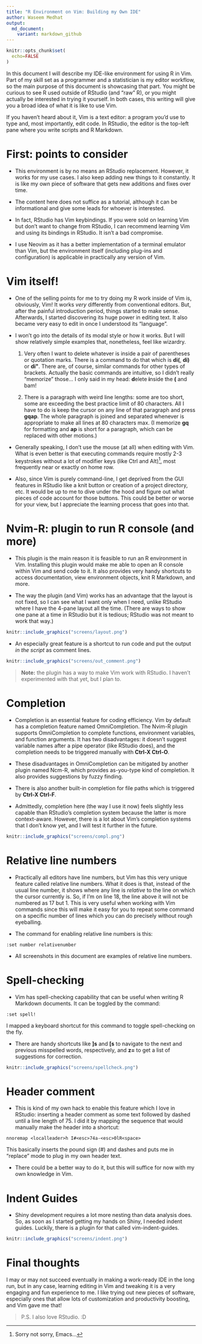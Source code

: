 ```yaml
---
title: "R Environment on Vim: Building my Own IDE"
author: Waseem Medhat
output:
  md_document:
    variant: markdown_github
---
```


```r
knitr::opts_chunk$set(
  echo=FALSE
)
```


In this document I will describe my IDE-like environment for using R in Vim.
Part of my skill set as a programmer and a statistician is my editor workflow,
so the main purpose of this document is showcasing that part. You might be
curious to see R used outside of RStudio (and "raw" R), or you might actually
be interested in trying it yourself. In both cases, this writing will give you
a broad idea of what it is like to use Vim.

If you haven't heard about it, Vim is a text editor: a program you'd use to
type and, most importantly, edit code. In RStudio, the editor is the top-left
pane where you write scripts and R Markdown.

# First: points to consider {-}

- This environment is by no means an RStudio replacement. However, it works for
  my use cases. I also keep adding new things to it constantly. It is like my
  own piece of software that gets new additions and fixes over time.

- The content here does not suffice as a tutorial, although it can be
  informational and give some leads for whoever is interested.

- In fact, RStudio has Vim keybindings. If you were sold on learning Vim but
  don't want to change from RStudio, I can recommend learning Vim and using its
  bindings in RStudio. It isn't a bad compromise.

- I use Neovim as it has a better implementation of a terminal emulator than
  Vim, but the environment itself (including plug-ins and configuration) is
  applicable in practically any version of Vim.

# Vim itself!

- One of the selling points for me to try doing my R work inside of Vim is,
  obviously, Vim! It works _very_ differently from conventional editors. But,
  after the painful introduction period, things started to make sense.
  Afterwards, I started discovering its huge power in editing text. It also
  became very easy to edit in once I understood its "language".

- I won't go into the details of its modal style or how it works. But I will
  show relatively simple examples that, nonetheless, feel like wizardry.

    1. Very often I want to delete whatever is inside a pair of parentheses or
       quotation marks. There is a command to do that which is **di(**, **di)**
       or **di\"**. There are, of course, similar commands for other types of
       brackets. Actually the basic commands are intuitive, so I didn't really
       "memorize" those... I only said in my head: **d**elete **i**nside the
       **(** and bam!

    2. There is a paragraph with weird line lengths: some are too short, some
       are exceeding the best practice limit of 80 characters. All I have to do
       is keep the cursor on any line of that paragraph and press **gqap**. The
       whole paragraph is joined and separated whenever is  appropriate to make
       all lines at 80 characters max. (I memorize **gq** for formatting and
       **ap** is short for a paragraph, which can be replaced with other
       motions.)

- Generally speaking, I don't use the mouse (at all) when editing with Vim.
  What is even better is that executing commands require mostly 2-3 keystrokes
  without a lot of modifier keys (like Ctrl and Alt)^[Sorry not sorry,
  Emacs...], most frequently near or exactly on home row.

- Also, since Vim is purely command-line, I get deprived from the GUI features
  in RStudio like a knit button or creation of a project directory, etc. It
  would be up to me to dive under the hood and figure out what pieces of code
  account for those buttons. This could be better or worse for your view, but I
  appreciate the learning process that goes into that.

# Nvim-R: plugin to run R console (and more)

- This plugin is the main reason it is feasible to run an R environment in Vim.
  Installing this plugin would make me able to open an R console within Vim and
  send code to it. It also provides very handy shortcuts to access
  documentation, view environment objects, knit R Markdown, and more.

- The way the plugin (and Vim) works has an advantage that the layout is not
  fixed, so I can see what I want only when I need, unlike RStudio where I have
  the 4-pane layout all the time.  (There are ways to show one pane at a time
  in RStudio but it is tedious; RStudio was not meant to work that way.)

```r
knitr::include_graphics("screens/layout.png")
```

- An especially great feature is a shortcut to run code and put the output _in
  the script_ as comment lines.

```r
knitr::include_graphics("screens/out_comment.png")
```

> **Note:** the plugin has a way to make Vim work with RStudio. I haven't
> experimented with that yet, but I plan to.

# Completion

- Completion is an essential feature for coding efficiency. Vim by default has
  a completion feature named OmniCompletion. The Nvim-R plugin supports
  OmniCompletion to complete functions, environment variables, and function
  arguments. It has two disadvantages: it doesn't suggest variable names after
  a pipe operator (like RStudio does), and the completion needs to be triggered
  manually with **Ctrl-X Ctrl-O**.

- These disadvantages in OmniCompletion can be mitigated by another plugin
  named Ncm-R, which provides as-you-type kind of completion. It also provides
  suggestions by fuzzy finding. 

- There is also another built-in completion for file paths which is triggered
  by **Ctrl-X Ctrl-F**.

- Admittedly, completion here (the way I use it now) feels slightly less
  capable than RStudio's completion system because the latter is more
  context-aware. However, there is a lot about Vim's completion systems that I
  don't know yet, and I will test it further in the future.

```r
knitr::include_graphics("screens/compl.png")
```

# Relative line numbers

- Practically all editors have line numbers, but Vim has this very unique
  feature called relative line numbers. What it does is that, instead of the
  usual line number, it shows where any line is _relative_ to the line on which
  the cursor currently is. So, if I'm on line 18, the line above it will not be
  numbered as 17 but 1. This is very useful when working with Vim commands
  since this will make it easy for you to repeat some command on a specific
  number of lines which you can do precisely without rough eyeballing.

- The command for enabling relative line numbers is this:
```
:set number relativenumber
```

- All screenshots in this document are examples of relative line numbers.

# Spell-checking

- Vim has spell-checking capability that can be useful when writing R Markdown
  documents. It can be toggled by the command:
```
:set spell!
```
  I mapped a keyboard shortcut for this command to toggle spell-checking on the
  fly.

- There are handy shortcuts like **]s** and **[s** to navigate to the next and
  previous misspelled words, respectively, and **z=** to get a list of
  suggestions for correction.

```r
knitr::include_graphics("screens/spellcheck.png")
```

# Header comment

- This is kind of my own hack to enable this feature which I love in RStudio:
  inserting a header comment as some text followed by dashed until a line
  length of 75. I did it by mapping the sequence that would manually make the
  header into a shortcut:
```
nnoremap <localleader>h I#<esc>74a-<esc>0lR<space>
```
  This basically inserts the pound sign (#) and dashes and puts me in "replace"
  mode to plug in my own header text.

- There could be a better way to do it, but this will suffice for now with my
  own knowledge in Vim.

# Indent Guides

- Shiny development requires a lot more nesting than data analysis does. So, as
  soon as I started getting my hands on Shiny, I needed indent guides. Luckily,
  there is a plugin for that called vim-indent-guides.

```r
knitr::include_graphics("screens/indent.png")
```


# Final thoughts {-}

I may or may not succeed eventually in making a work-ready IDE in the long run,
but in any case, learning editing in Vim and tweaking it is a very engaging and
fun experience to me. I like trying out new pieces of software, especially ones
that allow lots of customization and productivity boosting, and Vim gave me
that!


> P.S. I also love RStudio. :D
